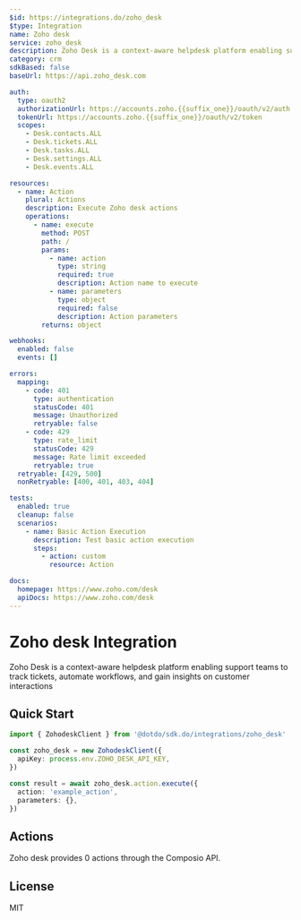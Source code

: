 ```yaml
---
$id: https://integrations.do/zoho_desk
$type: Integration
name: Zoho desk
service: zoho_desk
description: Zoho Desk is a context-aware helpdesk platform enabling support teams to track tickets, automate workflows, and gain insights on customer interactions
category: crm
sdkBased: false
baseUrl: https://api.zoho_desk.com

auth:
  type: oauth2
  authorizationUrl: https://accounts.zoho.{{suffix_one}}/oauth/v2/auth
  tokenUrl: https://accounts.zoho.{{suffix_one}}/oauth/v2/token
  scopes:
    - Desk.contacts.ALL
    - Desk.tickets.ALL
    - Desk.tasks.ALL
    - Desk.settings.ALL
    - Desk.events.ALL

resources:
  - name: Action
    plural: Actions
    description: Execute Zoho desk actions
    operations:
      - name: execute
        method: POST
        path: /
        params:
          - name: action
            type: string
            required: true
            description: Action name to execute
          - name: parameters
            type: object
            required: false
            description: Action parameters
        returns: object

webhooks:
  enabled: false
  events: []

errors:
  mapping:
    - code: 401
      type: authentication
      statusCode: 401
      message: Unauthorized
      retryable: false
    - code: 429
      type: rate_limit
      statusCode: 429
      message: Rate limit exceeded
      retryable: true
  retryable: [429, 500]
  nonRetryable: [400, 401, 403, 404]

tests:
  enabled: true
  cleanup: false
  scenarios:
    - name: Basic Action Execution
      description: Test basic action execution
      steps:
        - action: custom
          resource: Action

docs:
  homepage: https://www.zoho.com/desk
  apiDocs: https://www.zoho.com/desk
---
```


# Zoho desk Integration

Zoho Desk is a context-aware helpdesk platform enabling support teams to track tickets, automate workflows, and gain insights on customer interactions

## Quick Start

```typescript
import { ZohodeskClient } from '@dotdo/sdk.do/integrations/zoho_desk'

const zoho_desk = new ZohodeskClient({
  apiKey: process.env.ZOHO_DESK_API_KEY,
})

const result = await zoho_desk.action.execute({
  action: 'example_action',
  parameters: {},
})
```

## Actions

Zoho desk provides 0 actions through the Composio API.

## License

MIT
